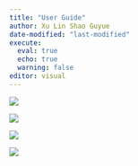 ```yaml
---
title: "User Guide"
author: Xu Lin Shao Guyue
date-modified: "last-modified"
execute: 
  eval: true
  echo: true
  warning: false
editor: visual
---
```


![](images/屏幕截图%202024-03-31%20202002.png)

![](images/屏幕截图%202024-03-31%20202053.png)

![](images/屏幕截图%202024-03-31%20202122.png)

![](images/屏幕截图%202024-03-31%20202201.png)
